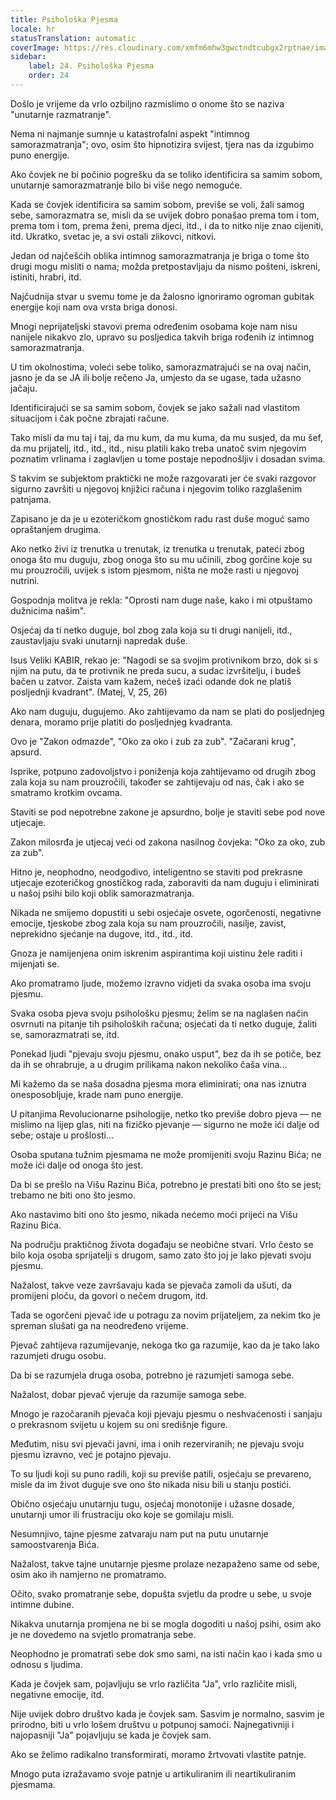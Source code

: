 ```yaml
---
title: Psihološka Pjesma
locale: hr
statusTranslation: automatic
coverImage: https://res.cloudinary.com/xmfm6mhw3gwctndtcubgx2rptnae/image/upload/v1740468922/small_cover_tratado_de_psicologia_revolucionaria_a4c0dca4e0.webp
sidebar:
    label: 24. Psihološka Pjesma
    order: 24
---
```

Došlo je vrijeme da vrlo ozbiljno razmislimo o onome što se naziva "unutarnje razmatranje".

Nema ni najmanje sumnje u katastrofalni aspekt "intimnog samorazmatranja"; ovo, osim što hipnotizira svijest, tjera nas da izgubimo puno energije.

Ako čovjek ne bi počinio pogrešku da se toliko identificira sa samim sobom, unutarnje samorazmatranje bilo bi više nego nemoguće.

Kada se čovjek identificira sa samim sobom, previše se voli, žali samog sebe, samorazmatra se, misli da se uvijek dobro ponašao prema tom i tom, prema tom i tom, prema ženi, prema djeci, itd., i da to nitko nije znao cijeniti, itd. Ukratko, svetac je, a svi ostali zlikovci, nitkovi.

Jedan od najčešćih oblika intimnog samorazmatranja je briga o tome što drugi mogu misliti o nama; možda pretpostavljaju da nismo pošteni, iskreni, istiniti, hrabri, itd.

Najčudnija stvar u svemu tome je da žalosno ignoriramo ogroman gubitak energije koji nam ova vrsta briga donosi.

Mnogi neprijateljski stavovi prema određenim osobama koje nam nisu nanijele nikakvo zlo, upravo su posljedica takvih briga rođenih iz intimnog samorazmatranja.

U tim okolnostima, voleći sebe toliko, samorazmatrajući se na ovaj način, jasno je da se JA ili bolje rečeno Ja, umjesto da se ugase, tada užasno jačaju.

Identificirajući se sa samim sobom, čovjek se jako sažali nad vlastitom situacijom i čak počne zbrajati račune.

Tako misli da mu taj i taj, da mu kum, da mu kuma, da mu susjed, da mu šef, da mu prijatelj, itd., itd., itd., nisu platili kako treba unatoč svim njegovim poznatim vrlinama i zaglavljen u tome postaje nepodnošljiv i dosadan svima.

S takvim se subjektom praktički ne može razgovarati jer će svaki razgovor sigurno završiti u njegovoj knjižici računa i njegovim toliko razglašenim patnjama.

Zapisano je da je u ezoteričkom gnostičkom radu rast duše moguć samo opraštanjem drugima.

Ako netko živi iz trenutka u trenutak, iz trenutka u trenutak, pateći zbog onoga što mu duguju, zbog onoga što su mu učinili, zbog gorčine koje su mu prouzročili, uvijek s istom pjesmom, ništa ne može rasti u njegovoj nutrini.

Gospodnja molitva je rekla: "Oprosti nam duge naše, kako i mi otpuštamo dužnicima našim".

Osjećaj da ti netko duguje, bol zbog zala koja su ti drugi nanijeli, itd., zaustavljaju svaki unutarnji napredak duše.

Isus Veliki KABIR, rekao je: "Nagodi se sa svojim protivnikom brzo, dok si s njim na putu, da te protivnik ne preda sucu, a sudac izvršitelju, i budeš bačen u zatvor. Zaista vam kažem, nećeš izaći odande dok ne platiš posljednji kvadrant". (Matej, V, 25, 26)

Ako nam duguju, dugujemo. Ako zahtijevamo da nam se plati do posljednjeg denara, moramo prije platiti do posljednjeg kvadranta.

Ovo je "Zakon odmazde", "Oko za oko i zub za zub". "Začarani krug", apsurd.

Isprike, potpuno zadovoljstvo i poniženja koja zahtijevamo od drugih zbog zala koja su nam prouzročili, također se zahtijevaju od nas, čak i ako se smatramo krotkim ovcama.

Staviti se pod nepotrebne zakone je apsurdno, bolje je staviti sebe pod nove utjecaje.

Zakon milosrđa je utjecaj veći od zakona nasilnog čovjeka: "Oko za oko, zub za zub".

Hitno je, neophodno, neodgodivo, inteligentno se staviti pod prekrasne utjecaje ezoteričkog gnostičkog rada, zaboraviti da nam duguju i eliminirati u našoj psihi bilo koji oblik samorazmatranja.

Nikada ne smijemo dopustiti u sebi osjećaje osvete, ogorčenosti, negativne emocije, tjeskobe zbog zala koja su nam prouzročili, nasilje, zavist, neprekidno sjećanje na dugove, itd., itd., itd.

Gnoza je namijenjena onim iskrenim aspirantima koji uistinu žele raditi i mijenjati se.

Ako promatramo ljude, možemo izravno vidjeti da svaka osoba ima svoju pjesmu.

Svaka osoba pjeva svoju psihološku pjesmu; želim se na naglašen način osvrnuti na pitanje tih psiholoških računa; osjećati da ti netko duguje, žaliti se, samorazmatrati se, itd.

Ponekad ljudi "pjevaju svoju pjesmu, onako usput", bez da ih se potiče, bez da ih se ohrabruje, a u drugim prilikama nakon nekoliko čaša vina...

Mi kažemo da se naša dosadna pjesma mora eliminirati; ona nas iznutra onesposobljuje, krade nam puno energije.

U pitanjima Revolucionarne psihologije, netko tko previše dobro pjeva — ne mislimo na lijep glas, niti na fizičko pjevanje — sigurno ne može ići dalje od sebe; ostaje u prošlosti...

Osoba sputana tužnim pjesmama ne može promijeniti svoju Razinu Bića; ne može ići dalje od onoga što jest.

Da bi se prešlo na Višu Razinu Bića, potrebno je prestati biti ono što se jest; trebamo ne biti ono što jesmo.

Ako nastavimo biti ono što jesmo, nikada nećemo moći prijeći na Višu Razinu Bića.

Na području praktičnog života događaju se neobične stvari. Vrlo često se bilo koja osoba sprijatelji s drugom, samo zato što joj je lako pjevati svoju pjesmu.

Nažalost, takve veze završavaju kada se pjevača zamoli da ušuti, da promijeni ploču, da govori o nečem drugom, itd.

Tada se ogorčeni pjevač ide u potragu za novim prijateljem, za nekim tko je spreman slušati ga na neodređeno vrijeme.

Pjevač zahtijeva razumijevanje, nekoga tko ga razumije, kao da je tako lako razumjeti drugu osobu.

Da bi se razumjela druga osoba, potrebno je razumjeti samoga sebe.

Nažalost, dobar pjevač vjeruje da razumije samoga sebe.

Mnogo je razočaranih pjevača koji pjevaju pjesmu o neshvaćenosti i sanjaju o prekrasnom svijetu u kojem su oni središnje figure.

Međutim, nisu svi pjevači javni, ima i onih rezerviranih; ne pjevaju svoju pjesmu izravno, već je potajno pjevaju.

To su ljudi koji su puno radili, koji su previše patili, osjećaju se prevareno, misle da im život duguje sve ono što nikada nisu bili u stanju postići.

Obično osjećaju unutarnju tugu, osjećaj monotonije i užasne dosade, unutarnji umor ili frustraciju oko koje se gomilaju misli.

Nesumnjivo, tajne pjesme zatvaraju nam put na putu unutarnje samoostvarenja Bića.

Nažalost, takve tajne unutarnje pjesme prolaze nezapaženo same od sebe, osim ako ih namjerno ne promatramo.

Očito, svako promatranje sebe, dopušta svjetlu da prodre u sebe, u svoje intimne dubine.

Nikakva unutarnja promjena ne bi se mogla dogoditi u našoj psihi, osim ako je ne dovedemo na svjetlo promatranja sebe.

Neophodno je promatrati sebe dok smo sami, na isti način kao i kada smo u odnosu s ljudima.

Kada je čovjek sam, pojavljuju se vrlo različita "Ja", vrlo različite misli, negativne emocije, itd.

Nije uvijek dobro društvo kada je čovjek sam. Sasvim je normalno, sasvim je prirodno, biti u vrlo lošem društvu u potpunoj samoći. Najnegativniji i najopasniji "Ja" pojavljuju se kada je čovjek sam.

Ako se želimo radikalno transformirati, moramo žrtvovati vlastite patnje.

Mnogo puta izražavamo svoje patnje u artikuliranim ili neartikuliranim pjesmama.

